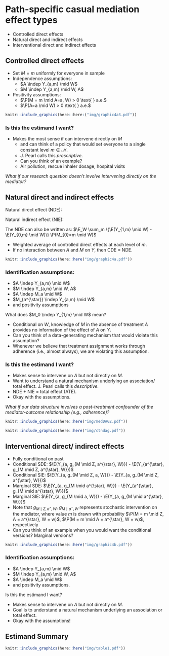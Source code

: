# Path-specific casual mediation effect types {#estimands}

- Controlled direct effects
- Natural direct and indirect effects
- Interventional direct and indirect effects

## Controlled direct effects {-}

\begin{equation*}
  \psi_{\text{CDE}} = \E(Y_{1,m}) - \E(Y_{0,m})
\end{equation*}

- Set $M=m$ uniformly for everyone in sample
- Independence assumptions:
  + $A \indep Y_{a,m} \mid W$
  + $M \indep Y_{a,m} \mid W, A$
- Positivity assumptions:
  + $\P(M = m \mid A=a, W) > 0 \text{  } a.e.$
  + $\P(A=a \mid W) > 0 \text{  } a.e.$

```r
knitr::include_graphics(here::here:("img/graphic4a3.pdf"))
```

### Is this the estimand I want?

+ Makes the most sense if can intervene directly on $M$
  + and can think of a policy that would set everyone to a single constant
    level $m \in \mathcal{M}$.
  + J. Pearl calls this _prescriptive_.
  + Can you think of an example?
  + Air pollution, rescue inhaler dosage, hospital visits

_What if our research question doesn't involve intervening directly on the
mediator?_

## Natural direct and indirect effects {-}

Natural direct effect (NDE):
\begin{equation*}
  \psi_{\text{NDE}} = \E(Y_{1,M_0}) - \E(Y_{0,M_0})
\end{equation*}

Natural indirect effect (NIE):
\begin{equation*}
  \psi_{\text{NIE}} = \E(Y_{1,M_1}) - \E(Y_{1,M_0})
\end{equation*}

The NDE can also be written as: $\E_W \sum_m \{\E(Y_{1,m} \mid W) -
\E(Y_{0,m} \mid W)\} \P(M_{0}=m \mid W)$

- Weighted average of controlled direct effects at each level of $m$.
- If no interaction between $A$ and $M$ on $Y$, then CDE = NDE.

```r
knitr::include_graphics(here::here("img/graphic4a.pdf"))
```

### Identification assumptions:

- $A \indep Y_{a,m} \mid W$
- $M \indep Y_{a,m} \mid W, A$
- $A \indep M_a \mid W$
- $M_{a^{\star}} \indep Y_{a,m} \mid W$
- and positivity assumptions

What does $M_0 \indep Y_{1,m} \mid W$ mean?

- Conditional on $W$, knowledge of $M$ in the absence of treatment $A$
  provides no information of the effect of $A$ on $Y$.
- Can you think of a data-generating mechanism that would violate this
  assumption?
- Whenever we believe that treatment assignment works through adherence (i.e.,
  almost always), we are violating this assumption.

### Is this the estimand I want?

- Makes sense to intervene on $A$ but not directly on $M$.
- Want to understand a natural mechanism underlying an association/ total
  effect. J. Pearl calls this _descriptive_.
- NDE + NIE = total effect (ATE).
- Okay with the assumptions.
<!--
NH: Should we mention cross-world indep and indentifiability issues in RCTs?
-->

_What if our data structure involves a post-treatment confounder of the
mediator-outcome relationship (e.g., adherence)?_

```r
knitr::include_graphics(here::here("img/medDAG2.pdf"))
```

```r
knitr::include_graphics(here::here("img/ctndag.pdf"))
```

## Interventional direct/ indirect effects {-}

- Fully conditional on past
 + Conditional SDE: $\E(Y_{a, g_{M \mid Z, a^{\star}, W}}) -
   \E(Y_{a^{\star}, g_{M \mid Z, a^{\star}, W}})$
 + Conditional SIE: $\E(Y_{a, g_{M \mid Z, a, W}}) -
   \E(Y_{a, g_{M \mid Z, a^{\star}, W}})$
 + Marginal SDE: $\E(Y_{a, g_{M \mid a^{\star}, W}}) -
   \E(Y_{a^{\star}, g_{M \mid a^{\star}, W}})$
 + Marginal SIE: $\E(Y_{a, g_{M \mid a, W}}) -
   \E(Y_{a, g_{M \mid a^{\star}, W}})$
 + Note that $g_{M \mid Z, a^{\star}, W}$, $g_{M \mid a^{\star}, W}$ represents
   stochastic intervention on the mediator, where value $m$ is drawn with
   probability $\P(M = m \mid Z, A = a^{\star}, W = w)$,
   $\P(M = m \mid A = a^{\star}, W = w)$, respectively
 + Can you think of an example when you would want the conditional versions?
   Marginal versions?

```r
knitr::include_graphics(here::here("img/graphic4b.pdf"))
```

### Identification assumptions:

- $A \indep Y_{a,m} \mid W$
- $M \indep Y_{a,m} \mid W, A$
- $A \indep M_a \mid W$
- and positivity assumptions.

Is this the estimand I want?

- Makes sense to intervene on $A$ but not directly on $M$.
- Goal is to understand a natural mechanism underlying an association or total
  effect.
- Okay with the assumptions!

## Estimand Summary {-}

```r
knitr::include_graphics(here::here("img/table1.pdf"))
```
